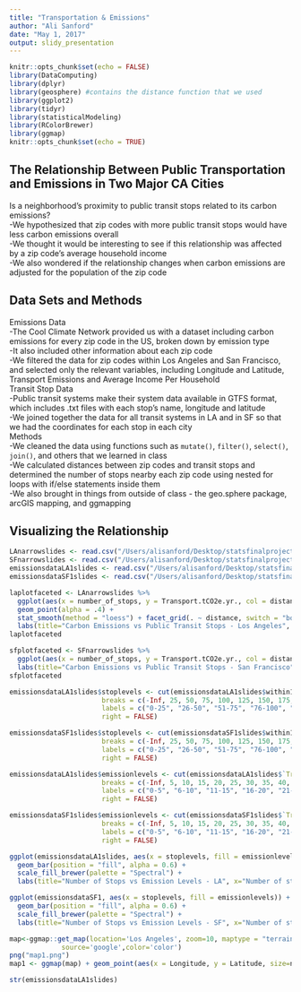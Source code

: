 ```yaml
---
title: "Transportation & Emissions"
author: "Ali Sanford"
date: "May 1, 2017"
output: slidy_presentation
---
```


```r
knitr::opts_chunk$set(echo = FALSE)
library(DataComputing)
library(dplyr)
library(geosphere) #contains the distance function that we used
library(ggplot2)
library(tidyr)
library(statisticalModeling)
library(RColorBrewer)
library(ggmap)
knitr::opts_chunk$set(echo = TRUE)
```

## The Relationship Between Public Transportation and Emissions in Two Major CA Cities
<div class="blue3">Is a neighborhood's proximity to public transit stops related to its carbon emissions?</div>

<div class="green3">-We hypothesized that zip codes with more public transit stops would have less carbon emissions overall</div>
<div class="green3">-We thought it would be interesting to see if this relationship was affected by a zip code's average household income</div>
<div class="green3">-We also wondered if the relationship changes when carbon emissions are adjusted for the population of the zip code</div>


## Data Sets and Methods {.smaller}
<div class="blue3">Emissions Data</div>
<div class="green3">-The Cool Climate Network provided us with a dataset including carbon emissions for every zip code in the US, broken down by emission type</div>
<div class="green3">-It also included other information about each zip code</div>
<div class="green3">-We filtered the data for zip codes within Los Angeles and San Francisco, and selected only the relevant variables, including Longitude and Latitude, Transport Emissions and Average Income Per Household</div>
<div class="blue3">Transit Stop Data</div>
<div class="green3">-Public transit systems make their system data available in GTFS format, which includes .txt files with each stop's name, longitude and latitude</div>
<div class="green3">-We joined together the data for all transit systems in LA and in SF so that we had the coordinates for each stop in each city</div>
<div class="blue3">Methods</div>
<div class="green3">-We cleaned the data using functions such as `mutate()`, `filter()`, `select()`, `join()`, and others that we learned in class</div>
<div class="green3">-We calculated distances between zip codes and transit stops and determined the number of stops nearby each zip code using nested for loops with if/else statements inside them</div>
<div class="green3">-We also brought in things from outside of class - the geo.sphere package, arcGIS mapping, and ggmapping</div>



## Visualizing the Relationship
```r
LAnarrowslides <- read.csv("/Users/alisanford/Desktop/statsfinalproject/statsquad/LAnarrow.csv")
SFnarrowslides <- read.csv("/Users/alisanford/Desktop/statsfinalproject/statsquad/SFnarrow.csv")
emissionsdataLA1slides <- read.csv("/Users/alisanford/Desktop/statsfinalproject/statsquad/emissionsdataLA1.csv")
emissionsdataSF1slides <- read.csv("/Users/alisanford/Desktop/statsfinalproject/statsquad/emissionsdataSF1.csv")

```


```r
laplotfaceted <- LAnarrowslides %>%
  ggplot(aes(x = number_of_stops, y = Transport.tCO2e.yr., col = distance)) + 
  geom_point(alpha = .4) + 
  stat_smooth(method = "loess") + facet_grid(. ~ distance, switch = "both") +
  labs(title="Carbon Emissions vs Public Transit Stops - Los Angeles", x="Number of stops", y="CO2 emissions due to Transportation (tons/year)")
laplotfaceted
```




```r
sfplotfaceted <- SFnarrowslides %>%
  ggplot(aes(x = number_of_stops, y = Transport.tCO2e.yr., col = distance)) + geom_point(alpha = .4) + stat_smooth(method = "loess") + facet_grid(. ~ distance, switch = "both") +
  labs(title="Carbon Emissions vs Public Transit Stops - San Francisco", x="Number of stops", y="CO2 emissions due to Transportation (tons/year)")
sfplotfaceted
```



```r
emissionsdataLA1slides$stoplevels <- cut(emissionsdataLA1slides$within1km, 
                       breaks = c(-Inf, 25, 50, 75, 100, 125, 150, 175, 200, Inf), 
                       labels = c("0-25", "26-50", "51-75", "76-100", "101-125", "126-150", "151-175", "176-200", "201+"), 
                       right = FALSE)

emissionsdataSF1slides$stoplevels <- cut(emissionsdataSF1slides$within1km, 
                       breaks = c(-Inf, 25, 50, 75, 100, 125, 150, 175, 200, Inf), 
                       labels = c("0-25", "26-50", "51-75", "76-100", "101-125", "126-150", "151-175", "176-200", "201+"), 
                       right = FALSE)

emissionsdataLA1slides$emissionlevels <- cut(emissionsdataLA1slides$`Transport.tCO2e.yr.`, 
                       breaks = c(-Inf, 5, 10, 15, 20, 25, 30, 35, 40, Inf), 
                       labels = c("0-5", "6-10", "11-15", "16-20", "21-25", "26-30", "31-35", "36-40", "41+"), 
                       right = FALSE)

emissionsdataSF1slides$emissionlevels <- cut(emissionsdataSF1slides$`Transport.tCO2e.yr.`, 
                       breaks = c(-Inf, 5, 10, 15, 20, 25, 30, 35, 40, Inf), 
                       labels = c("0-5", "6-10", "11-15", "16-20", "21-25", "26-30", "31-35", "36-40", "41+"), 
                       right = FALSE)
```

```r
ggplot(emissionsdataLA1slides, aes(x = stoplevels, fill = emissionlevels)) +
  geom_bar(position = "fill", alpha = 0.6) +
  scale_fill_brewer(palette = "Spectral") +
  labs(title="Number of Stops vs Emission Levels - LA", x="Number of stops within 1km", legend = "Carbon Emissions from Transportation (tons/yr)")
```


```r
ggplot(emissionsdataSF1, aes(x = stoplevels, fill = emissionlevels)) +
  geom_bar(position = "fill", alpha = 0.6) +
  scale_fill_brewer(palette = "Spectral") +
  labs(title="Number of Stops vs Emission Levels - SF", x="Number of stops within 1km", legend = "Carbon Emissions from Transportation (tons/yr)")
```


```r
map<-ggmap::get_map(location='Los Angeles', zoom=10, maptype = "terrain",
             source='google',color='color')
png("map1.png")
map1 <- ggmap(map) + geom_point(aes(x = Longitude, y = Latitude, size=number_of_stops, col=Transport.tCO2e.yr.), data = LAnarrow %>% filter(distance == "within1km"), alpha = 1)

str(emissionsdataLA1slides)
```

